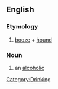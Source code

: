 ==English==
===Etymology===
# [[booze]] + [[hound]]
===Noun===
# an [[alcoholic]] 
[[Category:Drinking]]
